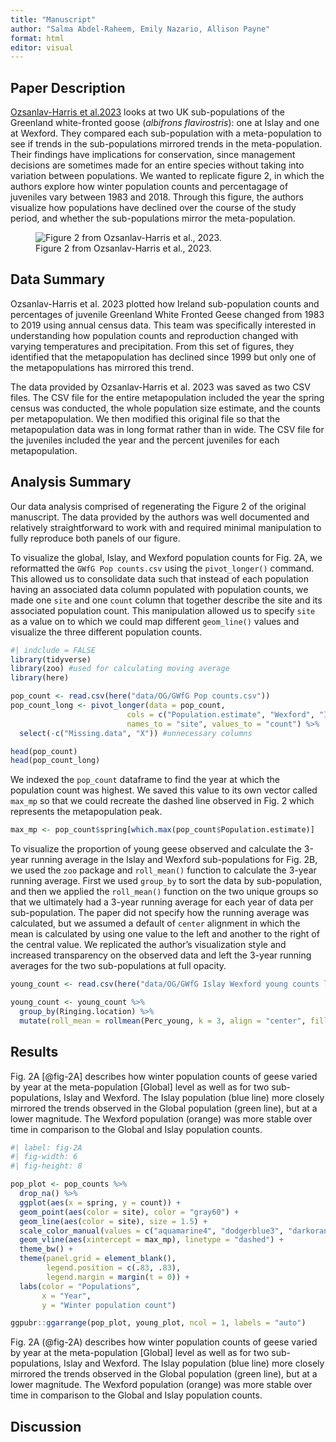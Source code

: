 ```yaml
---
title: "Manuscript"
author: "Salma Abdel-Raheem, Emily Nazario, Allison Payne"
format: html
editor: visual
---
```


## Paper Description

[Ozsanlav-Harris et al.2023](https://onlinelibrary.wiley.com/doi/pdf/10.1002/ece3.10281) looks at two UK sub-populations of the Greenland white-fronted goose (*albifrons flavirostris*): one at Islay and one at Wexford. They compared each sub-population with a meta-population to see if trends in the sub-populations mirrored trends in the meta-population. Their findings have implications for conservation, since management decisions are sometimes made for an entire species without taking into variation between populations. We wanted to replicate figure 2, in which the authors explore how winter population counts and percentagage of juveniles vary between 1983 and 2018. Through this figure, the authors visualize how populations have declined over the course of the study period, and whether the sub-populations mirror the meta-population.

![Figure 2 from Ozsanlav-Harris et al., 2023.](img/og_fig.png){fig-align="center"}

## Data Summary

Ozsanlav-Harris et al. 2023 plotted how Ireland sub-population counts and percentages of juvenile Greenland White Fronted Geese changed from 1983 to 2019 using annual census data. This team was specifically interested in understanding how population counts and reproduction changed with varying temperatures and precipitation. From this set of figures, they identified that the metapopulation has declined since 1999 but only one of the metapopulations has mirrored this trend.

The data provided by Ozsanlav-Harris et al. 2023 was saved as two CSV files. The CSV file for the entire metapopulation included the year the spring census was conducted, the whole population size estimate, and the counts per metapopulation. We then modified this original file so that the metapopulation data was in long format rather than in wide. The CSV file for the juveniles included the year and the percent juveniles for each metapopulation.

## Analysis Summary

Our data analysis comprised of regenerating the Figure 2 of the original manuscript. The data provided by the authors was well documented and relatively straightforward to work with and required minimal manipulation to fully reproduce both panels of our figure.

To visualize the global, Islay, and Wexford population counts for Fig. 2A, we reformatted the `GWfG Pop counts.csv` using the `pivot_longer()` command. This allowed us to consolidate data such that instead of each population having an associated data column populated with population counts, we made one `site` and one `count` column that together describe the site and its associated population count. This manipulation allowed us to specify `site` as a value on to which we could map different `geom_line()` values and visualize the three different population counts.

```r
#| indclude = FALSE
library(tidyverse) 
library(zoo) #used for calculating moving average 
library(here)

```

```r

pop_count <- read.csv(here("data/OG/GWfG Pop counts.csv"))
pop_count_long <- pivot_longer(data = pop_count, 
                          cols = c("Population.estimate", "Wexford", "Islay"), 
                          names_to = "site", values_to = "count") %>% 
  select(-c("Missing.data", "X")) #unnecessary columns

head(pop_count)
head(pop_count_long)
```

We indexed the `pop_count` dataframe to find the year at which the population count was highest. We saved this value to its own vector called `max_mp` so that we could recreate the dashed line observed in Fig. 2 which represents the metapopulation peak.

```r
max_mp <- pop_count$spring[which.max(pop_count$Population.estimate)]
```

To visualize the proportion of young geese observed and calculate the 3-year running average in the Islay and Wexford sub-populations for Fig. 2B, we used the `zoo` package and `roll_mean()` function to calculate the 3-year running average. First we used `group_by` to sort the data by sub-population, and then we applied the `roll_mean()` function on the two unique groups so that we ultimately had a 3-year running average for each year of data per sub-population. The paper did not specify how the running average was calculated, but we assumed a default of `center` alignment in which the mean is calculated by using one value to the left and another to the right of the central value. We replicated the author's visualization style and increased transparency on the observed data and left the 3-year running averages for the two sub-populations at full opacity.

```r
young_count <- read.csv(here("data/OG/GWfG Islay Wexford young counts long format.csv"))

young_count <- young_count %>%
  group_by(Ringing.location) %>%
  mutate(roll_mean = rollmean(Perc_young, k = 3, align = "center", fill = NA))
```

## Results

Fig. 2A [@fig-2A] describes how winter population counts of geese varied by year at the meta-population \[Global\] level as well as for two sub-populations, Islay and Wexford. The Islay population (blue line) more closely mirrored the trends observed in the Global population (green line), but at a lower magnitude. The Wexford population (orange) was more stable over time in comparison to the Global and Islay population counts.

```r
#| label: fig-2A  
#| fig-width: 6
#| fig-height: 8

pop_plot <- pop_counts %>% 
  drop_na() %>% 
  ggplot(aes(x = spring, y = count)) + 
  geom_point(aes(color = site), color = "gray60") + 
  geom_line(aes(color = site), size = 1.5) + 
  scale_color_manual(values = c("aquamarine4", "dodgerblue3", "darkorange3")) + 
  geom_vline(aes(xintercept = max_mp), linetype = "dashed") + 
  theme_bw() + 
  theme(panel.grid = element_blank(), 
        legend.position = c(.83, .83), 
        legend.margin = margin(t = 0)) + 
  labs(color = "Populations", 
       x = "Year", 
       y = "Winter population count")

ggpubr::ggarrange(pop_plot, young_plot, ncol = 1, labels = "auto")
```

Fig. 2A (\@fig-2A) describes how winter population counts of geese varied by year at the meta-population \[Global\] level as well as for two sub-populations, Islay and Wexford. The Islay population (blue line) more closely mirrored the trends observed in the Global population (green line), but at a lower magnitude. The Wexford population (orange) was more stable over time in comparison to the Global and Islay population counts.

## Discussion
